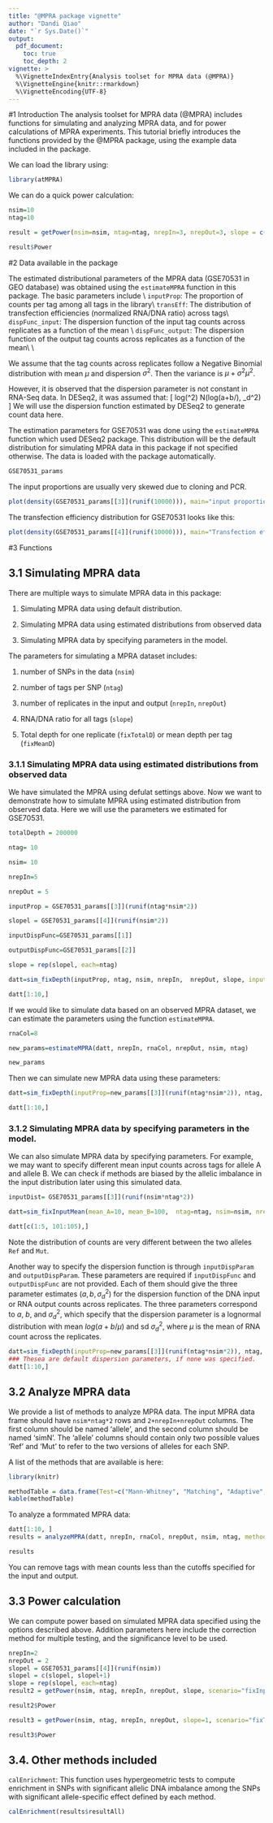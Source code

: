 ```yaml
---
title: "@MPRA package vignette"
author: "Dandi Qiao"
date: "`r Sys.Date()`"
output: 
  pdf_document:
    toc: true
    toc_depth: 2
vignette: >
  %\VignetteIndexEntry{Analysis toolset for MPRA data (@MPRA)}
  %\VignetteEngine{knitr::rmarkdown}
  %\VignetteEncoding{UTF-8}
---
```



#1 Introduction
The analysis toolset for MPRA data (\@MPRA) includes functions for simulating and analyzing MPRA data, and for power calculations of MPRA experiments. This tutorial briefly introduces the functions provided by the \@MPRA package, using the example data included in the package.

We can load the library using:

```r
library(atMPRA)
```

We can do a quick power calculation:
```r
nsim=10
ntag=10

result = getPower(nsim=nsim, ntag=ntag, nrepIn=3, nrepOut=3, slope = c(rep(1, ntag*nsim), rep(2,ntag*nsim)), method=c("MW", "mpra_lm"), scenario="fixTotalDepth")

result$Power
```

#2 Data available in the package

The estimated distributional parameters of the MPRA data (GSE70531 in GEO database) was obtained using the `estimateMPRA` function in this package. The basic parameters include \\
`inputProp`: The proportion of counts per tag among all tags in the library\\
`transEff`: The distribution of transfection efficiencies (normalized RNA/DNA ratio) across tags\\
`dispFunc_input`: The dispersion function of the input tag counts across replicates as a function of the mean \\
`dispFunc_output`: The dispersion function of the output tag counts across replicates as a function of the mean\\
\\

We assume that the tag counts across replicates follow a Negative Binomial distribution with mean $\mu$ and dispersion $\sigma^2$. Then the variance is $\mu + \sigma^2\mu^2$. 

However, it is observed that the dispersion parameter is not constant in RNA-Seq data. In DESeq2, it was assumed that:
\[ log(\sigma^2) \sim N(log(a+b/\mu), \sigma_d^2) \]
We will use the dispersion function estimated by DESeq2 to generate count data here.

The estimation parameters for GSE70531 was done using the `estimateMPRA` function which used DESeq2 package. This distribution will be the default distribution for simulating MPRA data in this package if not specified otherwise. The data is loaded with the package automatically.

```r
GSE70531_params
```

The input proportions are usually very skewed due to cloning and PCR.
```r
plot(density(GSE70531_params[[3]](runif(10000))), main="input proportions across tags")

```
The transfection efficiency distribution for GSE70531 looks like this:
```r
plot(density(GSE70531_params[[4]](runif(10000))), main="Transfection efficiency across tags")

```

#3 Functions

## 3.1 Simulating MPRA data

There are multiple ways to simulate MPRA data in this package:

1. Simulating MPRA data using default distribution.

2. Simulating MPRA data using estimated distributions from observed data

3. Simulating MPRA data by specifying parameters in the model.

The parameters for simulating a MPRA dataset includes:

1. number of SNPs in the data (`nsim`)

2. number of tags per SNP (`ntag`)

3. number of replicates in the input and output (`nrepIn`, `nrepOut`)

4. RNA/DNA ratio for all tags (`slope`)

5. Total depth for one replicate (`fixTotalD`) or mean depth per tag (`fixMeanD`)

### 3.1.1 Simulating MPRA data using estimated distributions from observed data

We have simulated the MPRA using defulat settings above. Now we want to demonstrate how to simulate MPRA using estimated distribution from observed data. Here we will use the parameters we estimated for GSE70531.

```r
totalDepth = 200000

ntag= 10

nsim= 10

nrepIn=5

nrepOut = 5

inputProp = GSE70531_params[[3]](runif(ntag*nsim*2))

slopel = GSE70531_params[[4]](runif(nsim*2))

inputDispFunc=GSE70531_params[[1]]

outputDispFunc=GSE70531_params[[2]]

slope = rep(slopel, each=ntag)

datt=sim_fixDepth(inputProp, ntag, nsim, nrepIn,  nrepOut, slope, inputDispFunc=inputDispFunc, outputDispFunc=outputDispFunc, sampleDepth=totalDepth) 

datt[1:10,]

```


If we would like to simulate data based on an observed MPRA dataset, we can estimate the parameters using the function `estimateMPRA`.
```r
rnaCol=8

new_params=estimateMPRA(datt, nrepIn, rnaCol, nrepOut, nsim, ntag)

new_params
```


Then we can simulate new MPRA data using these parameters:
```r
datt=sim_fixDepth(inputProp=new_params[[3]](runif(ntag*nsim*2)), ntag, nsim, nrepIn,  nrepOut, slope, inputDispFunc=new_params[[1]], outputDispFunc=new_params[[2]], sampleDepth=totalDepth)

datt[1:10,]
```


### 3.1.2 Simulating MPRA data by specifying parameters in the model.

We can also simulate MPRA data by specifying parameters. For example, we may want to specify different mean input counts across tags for allele A and allele B. We can check if methods are biased by the allelic imbalance in the input distribution later using this simulated data.

```r
inputDist= GSE70531_params[[3]](runif(nsim*ntag*2))

datt=sim_fixInputMean(mean_A=10, mean_B=100,  ntag=ntag, nsim=nsim, nrepIn=nrepIn, nrepOut=nrepOut, slope=slope, inputDist=inputDist, inputDispFunc=inputDispFunc, outputDispFunc=outputDispFunc)

datt[c(1:5, 101:105),]

```
Note the distribution of counts are very different between the two alleles `Ref` and `Mut `.


Another way to specify the dispersion function is through `inputDispParam` and `outputDispParam`. These parameters are required if `inputDispFunc` and `outputDispFunc` are not provided. Each of them should give the three parameter estimates ($a, b, \sigma_d^2$) for the dispersion function of the DNA input or RNA output counts across replicates. The three parameters correspond to $a$, $b$, and $\sigma_d^2$, which specify that the dispersion parameter is a lognormal distribution with mean $log(a+b/\mu)$ and sd $\sigma_d^2$, where $\mu$ is the mean of RNA count across the replicates.

```r

datt=sim_fixDepth(inputProp=new_params[[3]](runif(ntag*nsim*2)), ntag, nsim, nrepIn,  nrepOut, slope, inputDispParam=c(0, 4.37, 0.25), outputDispParam=c(0.54, 12, 0.25), sampleDepth=totalDepth)
### Thesea are default dispersion parameters, if none was specified.
datt[1:10,]


```

## 3.2 Analyze MPRA data

We provide a list of methods to analyze MPRA data. The input MPRA data frame should have `nsim*ntag*2` rows and `2+nrepIn+nrepOut` columns. The first column should be named 'allele', and the second column should be named 'simN'. The 'allele' columns should contain only two possible values 'Ref' and 'Mut' to refer to the two versions of alleles for each SNP.

A list of the methods that are available is here:
```r
library(knitr)

methodTable = data.frame(Test=c("Mann-Whitney", "Matching", "Adaptive", "QuASAR-MPRA", "Fisher's Exact Test", "T-test", "mpralm using mean", "mpralm using sum", "edgeR", "DESeq2"), singleReplicate=c(rep("YES", 5), rep("NO", 5)), OptionName=c("MW", "Matching", "Adaptive", "QuASAR", "Fisher", "T-test", "mpralm", "mpralm", "edgeR", "DESeq2"))
kable(methodTable)


```

To analyze a formmated MPRA data:
```r
datt[1:10, ]
results = analyzeMPRA(datt, nrepIn, rnaCol, nrepOut, nsim, ntag, method=c("MW", "Adaptive", "QuASAR", "T-test", "mpralm", "DESeq2"), cutoff=0, cutoffo=0)

results

```
You can remove tags with mean counts less than the cutoffs specified for the input and output.

## 3.3 Power calculation

We can compute power based on simulated MPRA data specified using the options described above. Addition parameters here include the correction method for multiple testing, and the significance level to be used.
```r
nrepIn=2
nrepOut = 2
slopel = GSE70531_params[[4]](runif(nsim))
slopel = c(slopel, slopel+1)
slope = rep(slopel, each=ntag)
result2 = getPower(nsim, ntag, nrepIn, nrepOut, slope, scenario="fixInputDist", method=c("MW","T-test", "mpralm", "edgeR", "DESeq2"), fixInput  = c(20, 100), inputDist=inputDist, inputDispFunc=inputDispFunc, outputDispFunc=outputDispFunc,  cutoff=-1, cutoffo=-1)

result2$Power

```


```r
result3 = getPower(nsim, ntag, nrepIn, nrepOut, slope=1, scenario="fixTotalDepth", method=c("MW", "Matching", "Adaptive", "Fisher", "QuASAR", "T-test", "mpralm", "edgeR", "DESeq2"), fixTotalD= 200000, inputDist=inputDist,inputDispFunc=inputDispFunc, outputDispFunc=outputDispFunc,  cutoff=-1, cutoffo=-1)

result3$Power

```


## 3.4. Other methods included

`calEnrichment`: This function uses hypergeometric tests to compute enrichment in SNPs with significant allelic DNA imbalance among the SNPs with significant allele-specific effect defined by each method. 

```r
calEnrichment(results$resultAll)
```






